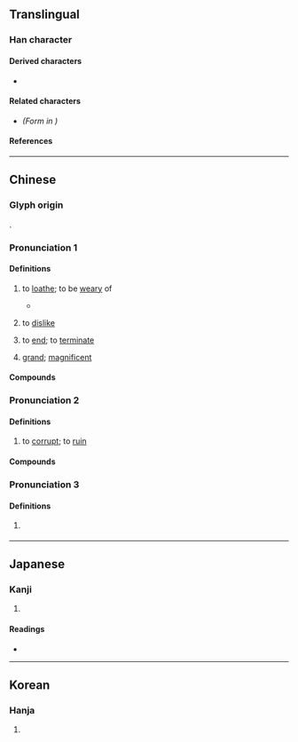 {{character info}}
==Translingual==

===Han character===
{{Han char|rn=66|rad=攴|as=13|sn=17|four=68440|canj=WJOK|ids=⿰睪攵}}

====Derived characters====
* {{l|mul|[[𫓡]], [[𭟟]], [[𪾜]]}}

====Related characters====
* {{l|mul|[[𭣧]]}} ''(Form in {{w|simplified Chinese}})''

====References====
{{Han ref|kx=0476.010|dkj=13406|dj=0830.320|hdz=21478.060|uh=6581}}

----

==Chinese==
{{zh-forms|s=𭣧}}

===Glyph origin===
{{Han etym}}
{{Han compound|睪|攴|c1=p|c2=s|ls=psc}}.

===Pronunciation 1===
{{zh-pron
|m=yì
|c=jik6
|h=pfs=
|md=
|mn=
|w=
|mc=3
|oc=3
|cat=v,a
}}

====Definitions====
{{zh-hanzi}}

# {{lb|zh|literary}} to [[loathe]]; to be [[weary]] of
#: {{zh-alt-inline|射}}
#* {{zh-x|為 絺{chī} 為 綌，服 之 無 '''斁'''{yì}。|I make fine cloth and coarse cloth;<br>I shall wear them without '''growing weary of them'''.|ref=Shijing-K}}
# {{lb|zh|literary}} to [[dislike]]
# {{lb|zh|literary}} to [[end]]; to [[terminate]]
# {{lb|zh|literary}} [[grand]]; [[magnificent]]

====Compounds====
{{zh-der|眷念無斁|無斁}}

===Pronunciation 2===
{{zh-pron
|m=dù
|c=dou3
|h=pfs=
|md=
|mn=
|w=
|mc=1+2
|oc=1+2
|cat=v
}}

====Definitions====
{{zh-hanzi}}

# {{lb|zh|literary}} to [[corrupt]]; to [[ruin]]

====Compounds====
{{zh-der|彝倫攸斁|攸斁|耗斁}}

===Pronunciation 3===
{{zh-pron
|m=tú
|c=
|mc=
|oc=
|cat=v
}}

====Definitions====
{{zh-hanzi}}

# {{zh-o}} {{zh-alt-form|塗|to [[plaster]]; to [[paint]]}}

----

==Japanese==

===Kanji===
{{ja-kanji|grade=|rs=攴13}}

# {{rfdef|ja|sort=攴13}}

====Readings====
* {{ja-readings|on=えき, せく, と, ず|kun=いや-になる}}

----

==Korean==

===Hanja===
{{ko-hanja|hangeul=두|eumhun=|rv=du|mr=tu|y=twu}}

# {{rfdef|ko|sort=攴13}}